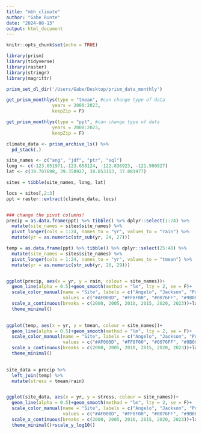 ```yaml
---
title: "mbh_climate"
author: "Gabe Runte"
date: "2024-08-13"
output: html_document
---
```


```r
knitr::opts_chunk$set(echo = TRUE)

library(prism)
library(tidyverse)
library(raster)
library(stringr)
library(magrittr)

prism_set_dl_dir('/Users/Gabe/Desktop/prism_data_monthly')
```


```r
get_prism_monthlys(type = "tmean", #can change type of data
                 years = 2000:2023,
                 keepZip = F)

get_prism_monthlys(type = "ppt", #can change type of data
                 years = 2000:2023,
                 keepZip = F)

```



```r

climate_data <- prism_archive_ls() %>%  
  pd_stack(.)  

site_names <- c("ang", "jdf", "ptr", "sql")
long <- c(-123.651971,-123.658124, -122.836923, -121.900927)
lat <- c(39.707698, 39.358927, 38.053113, 37.081977)

sites = tibble(site_names, long, lat)

locs = sites[,2:3]
ppt = raster::extract(climate_data, locs)


### change the pivot columns!
precip = as.data.frame(ppt) %>% tibble() %>% dplyr::select(1:24) %>%  
  mutate(site_names = sites$site_names) %>% 
  pivot_longer(cols = 1:24, names_to = "yr", values_to = "rain") %>% 
  mutate(yr = as.numeric(str_sub(yr, 24, 27)))

temp = as.data.frame(ppt) %>% tibble() %>% dplyr::select(25:48) %>%  
  mutate(site_names = sites$site_names) %>% 
  pivot_longer(cols = 1:24, names_to = "yr", values_to = "tmean") %>% 
  mutate(yr = as.numeric(str_sub(yr, 26, 29)))


ggplot(precip, aes(x = yr, y = rain, colour = site_names))+
  geom_line(alpha = 0.5)+geom_smooth(method = "lm", lty = 2, se = F)+
  scale_color_manual(name = "Site", labels = c("Angelo", "Jackson", "Point Reyes", "Soquel"),
                     values = c("#AF000D", "#FF8F00", "#0076FF", "#9B00F5"))+
  scale_x_continuous(breaks = c(2000, 2005, 2010, 2015, 2020, 2023))+labs(x = "Year", y = "Precipitation (mm)")+
  theme_minimal()
  

ggplot(temp, aes(x = yr, y = tmean, colour = site_names))+
  geom_line(alpha = 0.5)+geom_smooth(method = "lm", lty = 2, se = F)+
  scale_color_manual(name = "Site", labels = c("Angelo", "Jackson", "Point Reyes", "Soquel"),
                     values = c("#AF000D", "#FF8F00", "#0076FF", "#9B00F5"))+
  scale_x_continuous(breaks = c(2000, 2005, 2010, 2015, 2020, 2023))+labs(x = "Year", y = "Mean Temperature")+
  theme_minimal()
  
```


```r
site_data = precip %>% 
  left_join(temp) %>% 
  mutate(stress = tmean/rain)


ggplot(site_data, aes(x = yr, y = stress, colour = site_names))+
  geom_line(alpha = 0.5)+geom_smooth(method = "lm", lty = 2, se = F)+
  scale_color_manual(name = "Site", labels = c("Angelo", "Jackson", "Point Reyes", "Soquel"),
                     values = c("#AF000D", "#FF8F00", "#0076FF", "#9B00F5"))+
  scale_x_continuous(breaks = c(2000, 2005, 2010, 2015, 2020, 2023))+labs(x = "Year", y = "Evaporative stress (temp/rain)")+
  theme_minimal()+scale_y_log10()
```

